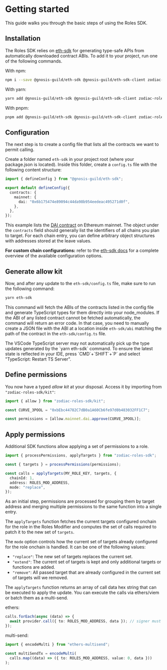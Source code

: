 
# Getting started

This guide walks you through the basic steps of using the Roles SDK.

## Installation

The Roles SDK relies on [eth-sdk](https://github.com/gnosisguild/eth-sdk) for generating type-safe APIs from automatically downloaded contract ABIs.
To add it to your project, run one of the following commands.

With npm:

```bash
npm i --save @gnosis-guild/eth-sdk @gnosis-guild/eth-sdk-client zodiac-roles-sdk
```

With yarn:

```bash
yarn add @gnosis-guild/eth-sdk @gnosis-guild/eth-sdk-client zodiac-roles-sdk
```

With pnpm:

```bash
pnpm add @gnosis-guild/eth-sdk @gnosis-guild/eth-sdk-client zodiac-roles-sdk
```

## Configuration

The next step is to create a config file that lists all the contracts we want to permit calling.

Create a folder named `eth-sdk` in your project root (where your package.json is located).
Inside this folder, create a `config.ts` file with the following content structure:

```typescript
import { defineConfig } from "@gnosis-guild/eth-sdk";

export default defineConfig({
  contracts: {
    mainnet: {
      dai: "0x6b175474e89094c44da98b954eedeac495271d0f",
    },
  },
});
```

This example lists the [DAI contract](https://etherscan.io/address/0x6b175474e89094c44da98b954eedeac495271d0f) on Ethereum mainnet.
The object under the `contracts` field should generally list the identifiers of all chains you plan to target.
For each chain entry, you can define arbitrary object structures with addresses stored at the leave values.

**For custom chain configurations:** refer to the [eth-sdk docs](https://github.com/gnosisguild/eth-sdk#configuration) for a complete overview of the available configuration options.

## Generate allow kit

Now, and after any update to the `eth-sdk/config.ts` file, make sure to run the following command:

```bash
yarn eth-sdk
```

This command will fetch the ABIs of the contracts listed in the config file and generate TypeScript types for them directly into your node_modules.
If the ABI of any listed contract cannot be fetched automatically, the command will return an error code.
In that case, you need to manually create a JSON file with the ABI at a location inside `eth-sdk/abi` matching the path of the contract in the `eth-sdk/config.ts` file.

<Callout type="info">
  The VSCode TypeScript server may not automatically pick up the type updates
  generated by the `yarn eth-sdk` command. To ensure the latest state is
  reflected in your IDE, press `CMD`+`SHIFT`+`P` and select "TypeScript: Restart
  TS Server".
</Callout>

## Define permissions

You now have a typed _allow kit_ at your disposal.
Access it by importing from `"zodiac-roles-sdk/kit"`:

```typescript
import { allow } from "zodiac-roles-sdk/kit";

const CURVE_3POOL = "0xbEbc44782C7dB0a1A60Cb6fe97d0b483032FF1C7";

const permissions = [allow.mainnet.dai.approve(CURVE_3POOL)];
```

## Apply permissions

Additional SDK functions allow applying a set of permissions to a role.

```typescript
import { processPermissions, applyTargets } from "zodiac-roles-sdk";

const { targets } = processPermissions(permissions);

const calls = applyTargets(MY_ROLE_KEY, targets, {
  chainId: 1,
  address: ROLES_MOD_ADDRESS,
  mode: "replace",
});
```

As an initial step, permissions are processed for grouping them by target address and merging multiple permissions to the same function into a single entry.

The `applyTargets` function fetches the current targets configured onchain for the role in the Roles Modifier and computes the set of calls required to patch it to the new set of `targets`.

The `mode` option controls how the current set of targets already configured for the role onchain is handled. It can be one of the following values:

- `"replace"`: The new set of targets replaces the current set.
- `"extend"`: The current set of targets is kept and only additional targets or functions are added.
- `"remove"`: All passed target that are already configured in the current set of targets will we removed.

The `applyTargets` function returns an array of call data hex string that can be executed to apply the update.
You can execute the calls via ethers/viem or batch them as a multi-send.

ethers:

```typescript
calls.forEach(async (data) => {
  await provider.call({ to: ROLES_MOD_ADDRESS, data }); // signer must be the `owner` of the roles mod
});
```

multi-send:

```typescript
import { encodeMulti } from "ethers-multisend";

const multiSendTx = encodeMulti(
  calls.map((data) => ({ to: ROLES_MOD_ADDRESS, value: 0, data }))
);
```
